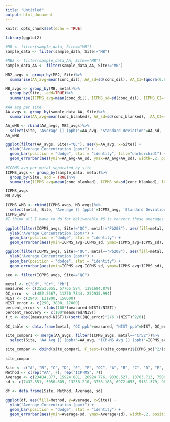 ```yaml
---
title: "Untitled"
output: html_document
---
```


```r
knitr::opts_chunk$set(echo = TRUE)
```

```r
library(ggplot2)
```

```r
#MB <- filter(sample_data, Site=="MB")
sample_data <- filter(sample_data, Site!="MB")
```

```r
#MB2 <- filter(sample_data_AA, Site=="MB")
sample_data_AA <- filter(sample_data_AA, Site!="MB")
```


```r
MB2_avgs <- group_by(MB2, Site)%>%
  summarise(AA_avg=mean(conc_dil), AA_sd=sd(conc_dil), AA_CI=(qnorm(0.975)*AA_sd/sqrt(length(conc_dil))), .groups='drop')
```

```r
MB_avgs <- group_by(MB, metal)%>%
  group_by(Site, .add=TRUE)%>%
  summarise(ICPMS_avg=mean(conc_dil), ICPMS_sd=sd(conc_dil), ICPMS_CI=(qnorm(0.975)*ICPMS_sd/sqrt(length(conc_dil))), .groups='drop')
```

```r
#AA avg per site
AA_avgs <- group_by(sample_data_AA, Site)%>%
  summarise(AA_avg=mean(conc_blanked), AA_sd=sd(conc_blanked),  AA_CI=(qnorm(0.975)*AA_sd/sqrt(length(conc_blanked))), .groups='drop')

AA_wMB <- rbind(AA_avgs, MB2_avgs)%>%
  select(Site, 'Average [] (ppb)'=AA_avg, 'Standard Deviation'=AA_sd, '95% CI'=AA_CI)
AA_wMB

ggplot(filter(AA_avgs, Site!="QC"), aes(y=AA_avg, x=Site)) +
  ylab("Average Concentration (ppm)") +
  geom_bar(position = "dodge", stat = "identity", fill="darkorchid1") +
  geom_errorbar(aes(ymin=AA_avg-AA_sd, ymax=AA_avg+AA_sd), width=.2, position=position_dodge(.9))
```

```r
#ICPMS avg per metal separated by site
ICPMS_avgs <- group_by(sample_data, metal)%>%
  group_by(Site, add = TRUE)%>%
  summarise(ICPMS_avg=mean(conc_blanked), ICPMS_sd=sd(conc_blanked), ICPMS_CI=(qnorm(0.975)*ICPMS_sd/sqrt(length(conc_blanked))), .groups='drop')

ICPMS_avgs
MB_avgs

ICPMS_wMB <- rbind(ICPMS_avgs, MB_avgs)%>%
  select(metal, Site, 'Average [] (ppb)'=ICPMS_avg, 'Standard Deviation'=ICPMS_sd, '95% CI'=ICPMS_CI)
ICPMS_wMB
#I think all I have to do for deliverable #6 is convert these averages to mg/kg

ggplot(filter(ICPMS_avgs, Site!="QC", metal!="Pb208"), aes(fill=metal, y=ICPMS_avg, x=Site)) +
  ylab("Average Concentration (ppm)") +
  geom_bar(position = "dodge", stat = "identity") +
  geom_errorbar(aes(ymin=ICPMS_avg-ICPMS_sd, ymax=ICPMS_avg+ICPMS_sd), width=.2, position=position_dodge(.9))

ggplot(filter(ICPMS_avgs, Site!="QC", metal=="Pb208"), aes(fill=metal, y=ICPMS_avg, x=Site)) +
  ylab("Average Concentration (ppm)") +
  geom_bar(position = "dodge", stat = "identity") +
  geom_errorbar(aes(ymin=ICPMS_avg-ICPMS_sd, ymax=ICPMS_avg+ICPMS_sd), width=.2, position=position_dodge(.9))
```

```r
see <- filter(ICPMS_avgs, Site=="QC")

metal <- c("Cd", "Cr", "Pb")
measured <- c(2553.055, 57765.584, 1191684.879)
QC_error <- c(482.3667, 11270.7844, 252935.994)
NIST <- c(2940, 121900, 150000)
NIST_error <- c(290, 3800, 17000)
percent_error <- c(abs(100*(measured-NIST)/NIST))
percent_recovery <- c(100*measured/NIST)
t_t <- abs((measured-NIST))/(sqrt((QC_error)^2/6 +(NIST)^2/6))

QC_table <- data.frame(metal, "QC ppb"=measured, "NIST ppb"=NIST, QC_error, NIST_error, percent_recovery, 'T.test'=t_t)
```

```r
site_compar1 <- merge(AA_avgs, filter(ICPMS_avgs, metal=="Cr52"))%>%
  select(Site, 'AA Avg [] (ppb)'=AA_avg, 'ICP-MS Avg [] (ppb)'=ICPMS_avg, AA_sd, ICPMS_sd)

site_compar <- cbind(site_compar1, F_test=((site_compar1$ICPMS_sd)^2/(site_compar1$AA_sd)^2))

site_compar
```

```r
Site <- c("A", "B", "C", "D", "E", "F", "QC", "A", "B", "C", "D", "E", "F", "QC")
Method <- c(rep("AA", 7), rep("ICP-MS", 7))
Average <- c(23484.877, 15924.081, 26924.776, 9330.527, 13763.713, 7500.0035, 48836.215, 23670.21, 16853.38, 33941.94, 12897.61, 19424.61, 11488.80, 57765.58)
sd <- c(7432.851, 5050.609, 13258.210, 3758.188, 6972.055, 5131.379, 9822.295, 7603.983, 5047.711, 16941.639, 4465.798, 8843.413, 7997.611, 11270.784)

df <- data.frame(Site, Method, Average, sd)

ggplot(df, aes(fill=Method, y=Average, x=Site)) +
  ylab("Average Concentration (ppm)") +
  geom_bar(position = "dodge", stat = "identity") +
  geom_errorbar(aes(ymin=Average-sd, ymax=Average+sd), width=.2, position=position_dodge(.9))
```
